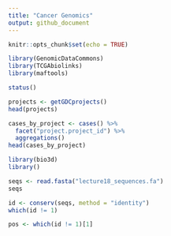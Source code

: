 ```yaml
---
title: "Cancer Genomics"
output: github_document
---
```


```r
knitr::opts_chunk$set(echo = TRUE)
```

```r
library(GenomicDataCommons)
library(TCGAbiolinks)
library(maftools)
```

```r
status()
```

```r
projects <- getGDCprojects()
head(projects)
```

```r
cases_by_project <- cases() %>%
  facet("project.project_id") %>%
  aggregations()
head(cases_by_project)
```

```r
library(bio3d)
library()
```

```r
seqs <- read.fasta("lecture18_sequences.fa")
seqs
```

```r
id <- conserv(seqs, method = "identity")
which(id != 1)
```

```r
pos <- which(id != 1)[1]

```


















